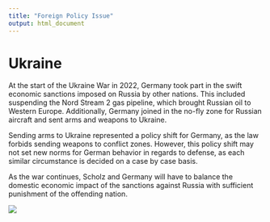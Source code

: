 ```yaml
---
title: "Foreign Policy Issue"
output: html_document
---
```

# **Ukraine**

At the start of the Ukraine War in 2022, Germany took part in the swift economic sanctions imposed on Russia by other nations. This included suspending the Nord Stream 2 gas pipeline, which brought Russian oil to Western Europe. Additionally, Germany joined in the no-fly zone for Russian aircraft and sent arms and weapons to Ukraine. 

Sending arms to Ukraine represented a policy shift for Germany, as the law forbids sending weapons to conflict zones. However, this policy shift may not set new norms for German behavior in regards to defense, as each similar circumstance is decided on a case by case basis.  

As the war continues, Scholz and Germany will have to balance the domestic economic impact of the sanctions against Russia with sufficient punishment of the offending nation. 

![](https://media.giphy.com/media/smopgv59WW2Bn541Zg/giphy.gif)